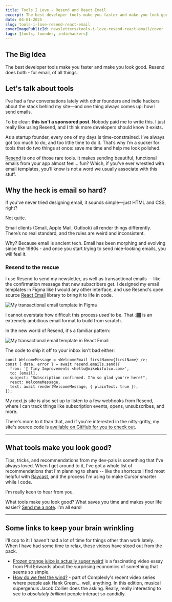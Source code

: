 ```yaml
---
title: Tools I Love - Resend and React Email
excerpt: The best developer tools make you faster and make you look good. Resend does both - for email, of all things.
date: 04-01-2025
slug: tools-i-love-resend-react-email
coverImagePublicId: newsletters/tools-i-love-resend-react-email/cover
tags: [tools, founder, indiehackers]
---
```


## The Big Idea

The best developer tools make you faster and make you look good. Resend does both - for email, of all things.

## Let's talk about tools

I've had a few conversations lately with other founders and indie hackers about the stack behind my site—and one thing always comes up: how I send emails.

To be clear: **this isn't a sponsored post**. Nobody paid me to write this. I just really like using Resend, and I think more developers should know it exists.

As a startup founder, every one of my days is time-constrained. I’ve always got too much to do, and too little time to do it. That’s why I’m a sucker for tools that do two things at once: save me time and help me look polished.

[Resend](https://resend.com) is one of those rare tools. It makes sending beautiful, functional emails from your app almost feel… fun? Which, if you’ve ever wrestled with email templates, you’ll know is not a word we usually associate with this stuff.

## Why the heck is email so hard?

If you've never tried designing email, it sounds simple—just HTML and CSS, right?

Not quite.

Email clients (Gmail, Apple Mail, Outlook) all render things differently. There’s no real standard, and the rules are weird and inconsistent.

Why? Because email is ancient tech. Email has been morphing and evolving since the 1980s - and once you start trying to send nice-looking emails, you will feel it.

### Resend to the rescue

I use Resend to send my newsletter, as well as transactional emails -- like the confirmation message that new subscribers get. I designed my email templates in Figma like I would any other interface, and use Resend's open source [React Email](https://react.email/) library to bring it to life in code.

<Image
  publicId="newsletters/tools-i-love-resend-react-email/figma-template"
  caption="My transactional email template started in Figma"
  alt="My transactional email template in Figma"
/>

I cannot overstate how difficult this process _used_ to be. That 👆🏾 is an extremely ambitious email format to build from scratch.

In the new world of Resend, it's a familiar pattern:

<Image
  publicId="newsletters/tools-i-love-resend-react-email/code-snippet"
  alt="My transactional email template in React Email"
/>

The code to ship it off to your inbox isn't bad either:

```tsx
const WelcomeMessage = <WelcomeEmail firstName={firstName} />;
const { data, error } = await resend.emails.send({
  from: '💌 Tiny Improvements <hello@mikebifulco.com>',
  to: [email],
  subject: "Subscription confirmed. I'm so glad you're here!",
  react: WelcomeMessage,
  text: await render(WelcomeMessage, { plainText: true }),
});
```

My next.js site is also set up to listen to a few webhooks from Resend, where I can track things like subscription events, opens, unsubscribes, and more.

There's more to it than that, and if you're interested in the nitty-gritty, my site's source code is [available on GitHub for you to check out](https://github.com/mbifulco/blog).

---

## What tools make you look good?

Tips, tricks, and recommendations from my dev-pals is something that I've always loved. When I get around to it, I've got a whole list of recommendations that I'm planning to share -- like the shortcuts I find most helpful with [Raycast](https://www.raycast.com/), and the process I'm using to make Cursor smarter while I code.

I'm really keen to hear from you.

What tools make you look good? What saves you time and makes your life easier? [Send me a note](mailto:hello@mikebifulco.com). I'm all ears!

---

## Some links to keep your brain wrinkling

I'll cop to it: I haven't had a lot of time for things other than work lately. When I have had some time to relax, these videos have stood out from the pack.

-  [Frozen orange juice is actually super weird](https://www.youtube.com/watch?v=9wSQ9Zk_9gQ) is a fascinating video essay from Phil Edwards about the surprising economics of something that seems so simple.
- [How do we feel the wind?](https://www.youtube.com/watch?v=Q0_W4SWHeWY) - part of Complexly's recent video series where people ask Hank Green... well, anything. In this edition, musical supergenuis Jacob Collier does the asking. Really, really interesting to see to _absolutely brilliant_ people interact so candidly.

